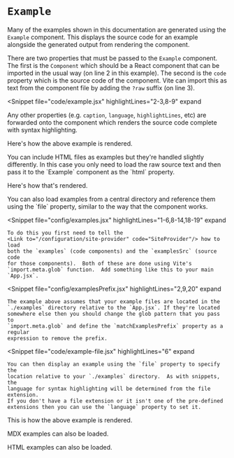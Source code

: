 
# `Example`

Many of the examples shown in this documentation are generated using
the `Example` component.  This displays the source code for an example
alongside the generated output from rendering the component.

There are two properties that must be passed to the `Example` component.
The first is the `Component` which should be a React component that can be
imported in the usual way (on line 2 in this example).  The second is the
`code` property which is the source code of the component.  Vite can import
this as text from the component file by adding the `?raw` suffix (on line 3).

<Snippet
  file="code/example.jsx"
  highlightLines="2-3,8-9"
  expand
>
  Any other properties (e.g. `caption`, `language`, `highlightLines`, etc) are
  forwarded onto the <Link to="/code/source" code="Source"/> component which
  renders the source code complete with syntax highlighting.
</Snippet>

Here's how the above example is rendered.

<Example
  Component={Hello}
  code={HelloSrc}
  language="jsx"
  caption="Hello World!"
  highlightLines="5"
/>

<Heading title="Properties"/>

<Section code="html">
  <Snippet
    file="code/example-html.jsx"
    highlightLines="2,7"
    expand
  >
    You can include HTML files as examples but they're handled slightly
    differently.  In this case you only need to load the raw source text and
    then pass it to the `Example` component as the `html` property.
  </Snippet>

  Here's how that's rendered.

  <Example
    html={HelloHTML}
    caption="Hello World!"
  />
</Section>


<Section code="file">
  You can also load examples from a central directory and reference them
  using the `file` property, similar to the way that the <Link
  to="/code/snippet" code="Snippet"/> component works.

  <Snippet
    file="config/examples.jsx"
    highlightLines="1-6,8-14,18-19"
    expand
  >
    To do this you first need to tell the
    <Link to="/configuration/site-provider" code="SiteProvider"/> how to load
    both the `examples` (code components) and the `examplesSrc` (source code
    for those components).  Both of these are done using Vite's
    `import.meta.glob` function.  Add something like this to your main
    `App.jsx`.
  </Snippet>

  <Snippet
    file="config/examplesPrefix.jsx"
    highlightLines="2,9,20"
    expand
  >
    The example above assumes that your example files are located in the
    `./examples` directory relative to the `App.jsx`. If they're located
    somewhere else then you should change the glob pattern that you pass to
    `import.meta.glob` and define the `matchExamplesPrefix` property as a regular
    expression to remove the prefix.
  </Snippet>

  <Snippet
    file="code/example-file.jsx"
    highlightLines="6"
    expand
  >
    You can then display an example using the `file` property to specify the
    location relative to your `./examples` directory.  As with snippets, the
    language for syntax highlighting will be determined from the file extension.
    If you don't have a file extension or it isn't one of the pre-defined
    extensions then you can use the `language` property to set it.
  </Snippet>


  This is how the above example is rendered.

  <Example
    file="hello.jsx"
    caption="Hello World!"
  />

  MDX examples can also be loaded.

  <Example
    file="hello.mdx"
    caption="Hello World!"
  />

  HTML examples can also be loaded.

  <Example
    file="hello.html"
    caption="Hello World!"
  />
</Section>